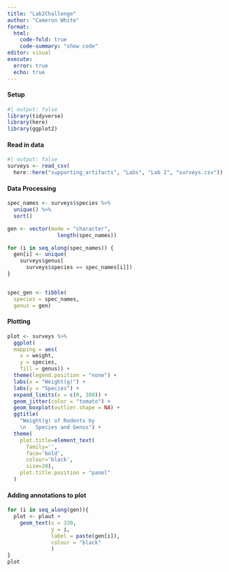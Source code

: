 ```yaml
---
title: "Lab2Challenge"
author: "Cameron White"
format:
  html: 
    code-fold: true
    code-summary: "show code"
editor: visual
execute: 
  error: true
  echo: true
---
```


#### Setup

```r
#| output: false
library(tidyverse)
library(here)
library(ggplot2)
```

#### Read in data

```r
#| output: false
surveys <- read_csv(
  here::here("supporting_artifacts", "Labs", "Lab 2", "surveys.csv"))
```

#### Data Processing

```r
spec_names <- surveys$species %>% 
  unique() %>% 
  sort()

gen <- vector(mode = "character", 
                length(spec_names))

for (i in seq_along(spec_names)) {
  gen[i] <- unique(
    surveys$genus[
      surveys$species == spec_names[i]])
}


spec_gen <- tibble(
  species = spec_names,
  genus = gen)
```

#### Plotting

```r
plot <- surveys %>% 
  ggplot(
  mapping = aes(
    x = weight,
    y = species,
    fill = genus)) +
  theme(legend.position = "none") +
  labs(x = "Weight(g)") +
  labs(y = "Species") +
  expand_limits(x = c(0, 380)) +
  geom_jitter(color = "tomato") +
  geom_boxplot(outlier.shape = NA) +
  ggtitle(
    "Weight(g) of Rodents by 
    \n   Species and Genus") +
  theme(
    plot.title=element_text(
      family='', 
      face='bold', 
      colour='black', 
      size=20),
    plot.title.position = "panel"
  )
```

#### Adding annotations to plot

```r
for (i in seq_along(gen)){
  plot <- plaut +
    geom_text(x = 330, 
              y = i, 
              label = paste(gen[i]), 
              colour = "black"
              )
}
plot
```
